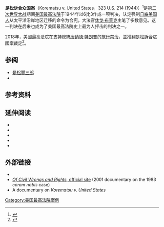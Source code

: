 {{Infobox SCOTUS case
  |Litigants=是松诉合众国
  |ArgueDate=10月11日、12日
  |ArgueYear=1944年
  |DecideDate=12月18日
  |DecideYear=1944年
  |FullName= 是松 诉 合众国
  |USVol=323
  |USPage=214
  |Citation=65 S. Ct. 193; 89 L. Ed. 194; 1944 U.S. LEXIS 1341
  |Holding=认定系争命令{{le|合宪|Constitutionality}}
  |SCOTUS=1943-1945
  |Majority=布莱克
  |JoinMajority=斯通，里德，道格拉斯，拉特里奇，弗兰克福特
  |Concurrence=弗兰克福特
  |Dissent=罗伯茨；墨菲；杰克逊
  |LawsApplied=[[第9066号行政命令|第9066号行政命令]]; [[美國憲法第五修正案|美國憲法第五修正案]]
}}
'''是松诉合众国案'''（Korematsu v. United States，323 U.S. 214 (1944)）<ref>{{ussc|323|214}}</ref>是[[第二次世界大战|第二次世界大战]]期间[[美国最高法院|美国最高法院]]于1944年以6比3作成一项判决，认定强制[[日裔美国人|日裔美国人]]从太平洋沿岸地区迁移的命令为合宪。大法官[[休戈·布莱克|休戈·布莱克]]主笔了多数意见。这一判决在后来也成为了美国最高法院史上最为人抨击的判决之一。

2018年，美國最高法院在{{link-en|特朗普诉夏威夷州案|Trump v. Hawaii|特朗普诉夏威夷州案裁決}}支持總統[[唐纳德·特朗普|唐纳德·特朗普]]的[[第13769号行政命令|旅行禁令]]，並推翻是松訴合眾國案裁定<ref>{{Cite web|title=The Supreme Court Travel Ban Ruling: A Summary|url=https://www.lawfareblog.com/supreme-court-travel-ban-ruling-summary|work=Lawfare|date=2018-06-26|accessdate=2019-02-22|language=en|archive-date=2021-02-15|archive-url=https://web.archive.org/web/20210215071636/https://www.lawfareblog.com/supreme-court-travel-ban-ruling-summary|dead-url=no}}</ref>。

==参阅==
* [[是松豐三郎|是松豐三郎]]
* {{tsl|en|The Constitution is not a suicide pact|宪法不是自杀协议}}

==参考资料==
{{Reflist}}

==延伸阅读==
{{refbegin}}
*{{cite news |first=Joan |last=Biskupic |authorlink=Joan Biskupic |title=Prisoners test legal limits of war on terror using Korematsu precedent |url=http://www.usatoday.com/news/washington/2004-04-18-scotus-terror_x.htm |work=[[今日美國|USA Today]] |publisher= |date=April 18, 2004 |accessdate= |archive-date=2011-12-24 |archive-url=https://web.archive.org/web/20111224085856/http://www.usatoday.com/news/washington/2004-04-18-scotus-terror_x.htm |dead-url=no }}
*{{cite book |chapter=Civil Liberties Versus National Security |title=The Dirty Dozen: How Twelve Supreme Court Cases Radically Expanded Government and Eroded Freedom |url=https://archive.org/details/dirtydozenhowtwe00levy |last=Levy |first=Robert A. |authorlink=Robert A. Levy |author2=Mellor, William H.  |year=2008 |publisher=Sentinel |location=New York |isbn=978-1-59523-050-8 |pages=[https://archive.org/details/dirtydozenhowtwe00levy/page/n157 127]–142 }}
*{{cite journal | last = Rountree | first = Clarke | authorlink = | year = 2001 | title = Instantiating the law and its dissents in ''Korematsu v. United States'': A dramatistic analysis of judicial discourse | journal = {{tsl|en|Quarterly Journal of Speech||Quarterly Journal of Speech}} | volume = 87 | issue = 1 | pages = 1–24 | issn = 0033-5630 | url = | accessdate = | quote = | doi = 10.1080/00335630109384315 }}
*{{cite journal | last = Serrano | first = Susan Kiyomi | authorlink = |author2=Minami, Dale  | year = 2003 | title = ''Korematsu v. United States'': A ‘Constant Caution’ in a Time of Crisis | journal = Asian Law Journal | volume = 10 | issue = | pages = 37 | issn = 1078-439X | url = | accessdate = | quote = }}
*{{cite book |title=I dissent: Great Opposing Opinions in Landmark Supreme Court Cases |url=https://archive.org/details/idissentgreatopp0000unse |last=Tushnet |first=Mark |authorlink= |year=2008 |publisher=Beacon Press |location=Boston |isbn=978-0-8070-0036-6 |pages=[https://archive.org/details/idissentgreatopp0000unse/page/113 113]–126 }}
{{refend}}

==外部链接==
{{wikisource-inline|Korematsu v. United States|''Korematsu v. United States''}}
*{{caselaw source
 |case=''Korematsu v. United States'', 323 U.S. 214 (1944)
 |findlaw=http://laws.findlaw.com/us/323/214.html
 |justia=http://supreme.justia.com/us/323/214/case.html
}}
*[http://www.pbs.org/pov/pov2001/ofcivilwrongsandrights/ ''Of Civil Wrongs and Rights'', official site] {{Wayback|url=http://www.pbs.org/pov/pov2001/ofcivilwrongsandrights/ |date=20090516055316 }} (2001 ''{{tsl|en|P.O.V.||P.O.V.}}'' documentary on the 1983 ''coram nobis'' case)
*[https://web.archive.org/web/20151004120542/http://sunnylandsclassroom.org/Asset.aspx?id=1474 A documentary on ''Korematsu v. United States'']

{{DEFAULTSORT:Korematsu V. United States}}
[[Category:美国最高法院案例|Category:美国最高法院案例]]